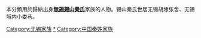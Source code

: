 {{Catnav|頁面分類|历史|歷史學|系譜學|漢族姓氏}}
{{Catnav|頁面分類|人文學科|歷史學|系譜學|漢族姓氏}}
{{Catnav|頁面分類|人类学|文化人类学|家世與傳承|系譜學|漢族姓氏}}

本分類用於歸納出身'''[[無錫錫山秦氏|無錫錫山秦氏]]'''家族的人物。锡山秦氏世居无锡胡埭张舍、无锡城内小娄巷。

[[Category:无锡家族|Category:无锡家族]]
[[Category:秦姓|*]]
[[Category:中国秦姓家族|Category:中国秦姓家族]]